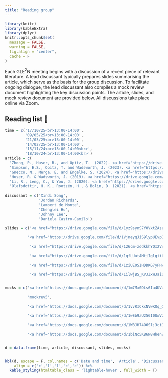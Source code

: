 ```yaml
---
title: "Reading group"
---
```

```r
library(knitr)
library(kableExtra)
library(dplyr)
knitr::opts_chunk$set(
  message = FALSE, 
  warning = FALSE,
  fig.align = "center",
  cache = F
)

```
<style>
  table th, table td {
    white-space: nowrap;
  }
  table th:nth-child(1), table td:nth-child(1) { width: 2cm; }
  table th:nth-child(2), table td:nth-child(2) { width: 5cm; }
  table th:nth-child(3), table td:nth-child(3) { width: 2cm; }
  table th:nth-child(4), table td:nth-child(4) { width: 2cm; }
  table th:nth-child(5), table td:nth-child(5) { width: 2cm; }
</style>

Each GLE$^2$N meeting begins with a discussion of a recent piece of relevant literature. A lead discussant typically prepares slides summarising the article, which serve as the basis for the group discussion. To facilitate ongoing dialogue, the lead discussant also compiles a mock review document highlighting the key discussion points. The article, slides, and mock review document are provided below. All discussions take place online via Zoom.

## Reading list 📝
```r
time = c('17/10/25<br>13:00-14:00',
         '09/05/25<br>13:00-14:00',
         '21/03/25<br>13:00-14:00',
         '14/02/25<br>13:00-14:00',
         '15/11/24<br>13:00-14:00<br>',
         '18/10/24<br>13:00-14:00<br>')
article = c(
  'Zhong, P., Huser, R., and Opitz, T.  (2022). <a href="https://drive.google.com/file/d/18lSyHClVl0hYQHsA7oi-YkdEbRwXTBGX/view?usp=sharing" target="_blank">Modeling nonstationary temperature maxima <br>based on extremal dependence changing with event magnitude</a>, <em>The Annals of Applied <br>Statistics</em>, 16(1), 272-299.',
  'Simpson, E.S., Opitz, T. and Wadsworth, J. (2023). <a href="https://drive.google.com/file/d/1WKfGOUn_z4rWUqUfBIsI5jtakE27QafR/view?usp=sharing" target="_blank">High-dimensional modeling of spatial <br>and spatio-temporal conditional extremes using INLA and Gaussian Markov random fields</a>, <br><em>Extremes</em>, 26, 669–713.',
  'Gnecco, N., Merga, E. and Engelke, S. (2024). <a href="https://drive.google.com/file/d/1M2WjpOO0moccyxrLhs-Nq3y9_lkP8rgK/view?usp=sharing" target="_blank">Extremal Random Forests</a>. <em>Journal of the <br>American Statistical Association</em>, 119(548), pp.3059–3072, 82–95.',
  'Huser, R. & Wadsworth, J. (2019). <a href="https://drive.google.com/file/d/1wj2v60i9AZSbmcMRIJ1C59dCxnHyTxlP/view?usp=sharing" target="_blank">Modeling Spatial Processes with Unknown Extremal<br>Dependence Class</a>, <em>Journal of the American Statistical Association</em>, 114(525), 434–444.',
  'Li, R., Leng, C., & You, J. (2020). <a href="https://drive.google.com/file/d/1pnrSgfoF4xaHRdhWDoWHGL7OfRWrgyos/view?usp=sharing" target="_blank">Semiparametric Tail Index Regression</a>. <em>Journal of Business</em><br>&<em>Economic Statistics</em>, 40(1), 82–95.',
  'Olafsdottir, H. K., Rootzén, H., & Bolin, D. (2021). <a href="https://drive.google.com/file/d/1SDMxewRKqTujifQkXDTLoerxDuoVDrPI/view?usp=sharing" target="_blank">Extreme rainfall events in the<br>Northeastern United States become more frequent with rising temperatures, but their<br>intensity distribution remains stable</a>. <em>Journal of Climate</em>, 34(22), 8863-8877.')

discussant = c('Xindi Song',
               'Jordan Richards',
               'Lambert de Monte',
               'Chenglei Hu',
               'Johnny Lee',
               'Daniela Castro-Camilo')

slides = c('<a href="https://drive.google.com/file/d/1yz9synS7f0VxtZAsabBvK4DCc7Yf0rha/view?usp=sharing" target="_blank">slides6</a>',
           
          '<a href="https://drive.google.com/file/d/1VjneyqJiS9lypUEvpDMQbB7f5m_-nUZq/view?usp=sharing" target="_blank">slides5</a>',
           
           '<a href="https://drive.google.com/file/d/126cm-zddkkhYQI2VxEY8chhgFPnUKgVc/view?usp=sharing" target="_blank">slides3</a>',
           
           '<a href="https://drive.google.com/file/d/1qfLUutAMtiIglgiiLFpF1vdIhyiXdf2_/view?usp=drive_link" target="_blank">slides3</a>',
           
           '<a href="https://drive.google.com/file/d/1ziUE0SIHDDKG7yPHvJHgDI385KFOZMrW/view?usp=sharing" target="_blank">slides2</a>',
           
           '<a href="https://drive.google.com/file/d/1ilwjBS_KVJZxWJaiSYAFYU4_jJovFDEA/view?usp=sharing" target="_blank">slides1</a>')


mocks = c('<a href="https://docs.google.com/document/d/1m7Mx0DLs6Ia4KVaVrgdALk9vFKcM0sV9mcD2DR12r7M/edit?usp=sharing" target="_blank">mockrev6</a>',
          
          'mockrev5',
          
          '<a href="https://docs.google.com/document/d/1vvRICkxNVwKOq_GPV5l7Yu6z1W1McJzKPvQdjYP3WUQ/edit?usp=sharing" target="_blank">mockrev4</a>',
          
          '<a href="https://docs.google.com/document/d/1wEb9aU256I0UwVzR1TztJB2y0NINnlmBc11UtPP9pO8/edit?usp=sharing" target="_blank">mockrev3</a>',
          
          '<a href="https://docs.google.com/document/d/1W8JH74O6Slj3ciDQSUdS5nKQ87ZjdfEzcvzHFsSzU4o/edit?usp=sharing" target="_blank">mockrev2</a>',
          
          '<a href="https://docs.google.com/document/d/1biNc5KB6N8HhenZgOqCDYQBZvIHmNwtfTSOy65XojY0/edit?usp=sharing" target="_blank">mockrev1</a>')


d = data.frame(time, article, discussant, slides, mocks)


kbl(d, escape = F, col.names = c('Date and time', 'Article', 'Discussant', 'Slides', 'Mock reviews'), 
    align = c('c','l','l','c','c')) %>%
  kable_styling(htmltable_class = 'lightable-hover', full_width = T)


```


